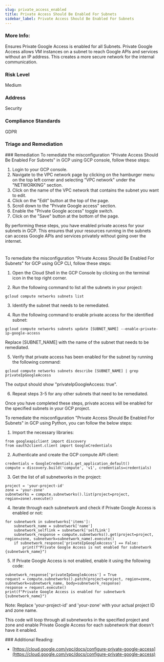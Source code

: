```yaml
---
slug: private_access_enabled
title: Private Access Should Be Enabled For Subnets
sidebar_label: Private Access Should Be Enabled For Subnets
---
```


### More Info:

Ensures Private Google Access is enabled for all Subnets. Private Google Access allows VM instances on a subnet to reach Google APIs and services without an IP address. This creates a more secure network for the internal communication.

### Risk Level

Medium

### Address

Security

### Compliance Standards

GDPR


### Triage and Remediation
<Tabs>
<Tab title='Remediation'>
### Remediation

<AccordionGroup>
<Accordion title='Using Console' defaultOpen='true'>
To remediate the misconfiguration "Private Access Should Be Enabled For Subnets" in GCP using GCP console, follow these steps:

1. Login to your GCP console.
2. Navigate to the VPC network page by clicking on the hamburger menu on the top left corner and selecting "VPC network" under the "NETWORKING" section.
3. Click on the name of the VPC network that contains the subnet you want to edit.
4. Click on the "Edit" button at the top of the page.
5. Scroll down to the "Private Google access" section.
6. Enable the "Private Google access" toggle switch.
7. Click on the "Save" button at the bottom of the page.

By performing these steps, you have enabled private access for your subnets in GCP. This ensures that your resources running in the subnets can access Google APIs and services privately without going over the internet.

#
</Accordion>

<Accordion title='Using CLI'>
To remediate the misconfiguration "Private Access Should Be Enabled For Subnets" for GCP using GCP CLI, follow these steps:

1. Open the Cloud Shell in the GCP Console by clicking on the terminal icon in the top right corner.

2. Run the following command to list all the subnets in your project:

```
gcloud compute networks subnets list
```

3. Identify the subnet that needs to be remediated.

4. Run the following command to enable private access for the identified subnet:

```
gcloud compute networks subnets update [SUBNET_NAME] --enable-private-ip-google-access
```

Replace [SUBNET_NAME] with the name of the subnet that needs to be remediated.

5. Verify that private access has been enabled for the subnet by running the following command:

```
gcloud compute networks subnets describe [SUBNET_NAME] | grep privateIpGoogleAccess
```

The output should show "privateIpGoogleAccess: true".

6. Repeat steps 3-5 for any other subnets that need to be remediated.

Once you have completed these steps, private access will be enabled for the specified subnets in your GCP project.
</Accordion>

<Accordion title='Using Python'>
To remediate the misconfiguration "Private Access Should Be Enabled For Subnets" in GCP using Python, you can follow the below steps:

1. Import the necessary libraries:

```
from googleapiclient import discovery
from oauth2client.client import GoogleCredentials
```

2. Authenticate and create the GCP compute API client:

```
credentials = GoogleCredentials.get_application_default()
compute = discovery.build('compute', 'v1', credentials=credentials)
```

3. Get the list of all subnetworks in the project:

```
project = 'your-project-id'
zone = 'your-zone'
subnetworks = compute.subnetworks().list(project=project, region=zone).execute()
```

4. Iterate through each subnetwork and check if Private Google Access is enabled or not:

```
for subnetwork in subnetworks['items']:
    subnetwork_name = subnetwork['name']
    subnetwork_selflink = subnetwork['selfLink']
    subnetwork_response = compute.subnetworks().get(project=project, region=zone, subnetwork=subnetwork_name).execute()
    if subnetwork_response['privateIpGoogleAccess'] == False:
        print(f"Private Google Access is not enabled for subnetwork {subnetwork_name}")
```

5. If Private Google Access is not enabled, enable it using the following code:

```
subnetwork_response['privateIpGoogleAccess'] = True
request = compute.subnetworks().patch(project=project, region=zone, subnetwork=subnetwork_name, body=subnetwork_response)
response = request.execute()
print(f"Private Google Access is enabled for subnetwork {subnetwork_name}")
```

Note: Replace 'your-project-id' and 'your-zone' with your actual project ID and zone name.

This code will loop through all subnetworks in the specified project and zone and enable Private Google Access for each subnetwork that doesn't have it enabled.
</Accordion>

</AccordionGroup>
</Tab>
</Tabs>
### Additional Reading:

- [https://cloud.google.com/vpc/docs/configure-private-google-access](https://cloud.google.com/vpc/docs/configure-private-google-access) 

